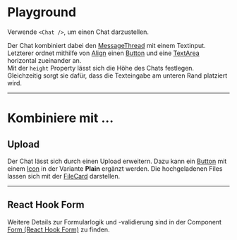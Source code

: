 # Playground

Verwende `<Chat />`, um einen Chat darzustellen.

Der Chat kombiniert dabei den [MessageThread](/03-components/chat/message-thread) mit einem Textinput. Letzterer ordnet mithilfe von [Align](/03-components/structure/align) einen [Button](/03-components/actions/button) und eine [TextArea](/03-components/form-controls/text-area) horizontal zueinander an.  
Mit der `height` Property lässt sich die Höhe des Chats festlegen. Gleichzeitig sorgt sie dafür, dass die Texteingabe am unteren Rand platziert wird.

<LiveCodeEditor />

---

# Kombiniere mit ...

## Upload

Der Chat lässt sich durch einen Upload erweitern. Dazu kann ein [Button](/03-components/actions/button) mit einem [Icon](/03-components/content/icon) in der Variante **Plain** ergänzt werden. Die hochgeladenen Files lassen sich mit der [FileCard](/03-components/upload/file-card) darstellen.

<LiveCodeEditor example="upload" editorCollapsed />

---

## React Hook Form

Weitere Details zur Formularlogik und -validierung sind in der Component [Form (React Hook Form)](/03-components/form-controls/form-react-hook-form) zu finden.

<LiveCodeEditor example="form" editorCollapsed />
